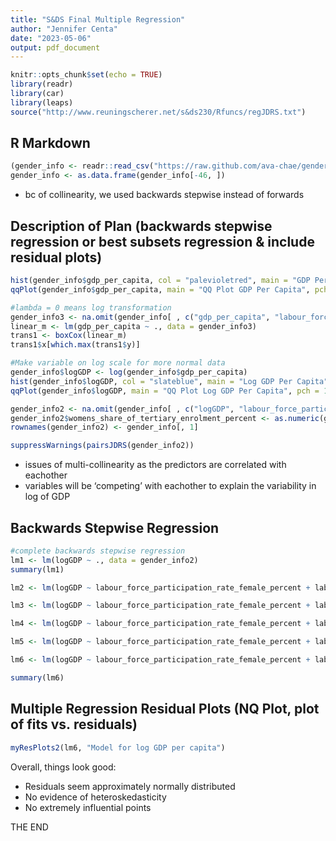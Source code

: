 ```yaml
---
title: "S&DS Final Multiple Regression"
author: "Jennifer Centa"
date: "2023-05-06"
output: pdf_document
---
```


```r
knitr::opts_chunk$set(echo = TRUE)
library(readr)
library(car)
library(leaps)
source("http://www.reuningscherer.net/s&ds230/Rfuncs/regJDRS.txt")
```

## R Markdown

```r
(gender_info <- readr::read_csv("https://raw.github.com/ava-chae/genderinfo/main/finalmerge.csv", show_col_types = FALSE))
gender_info <- as.data.frame(gender_info[-46, ])
```

* bc of collinearity, we used backwards stepwise instead of forwards

## Description of Plan (backwards stepwise regression or best subsets regression & include residual plots)

```r
hist(gender_info$gdp_per_capita, col = "palevioletred", main = "GDP Per Capita")
qqPlot(gender_info$gdp_per_capita, main = "QQ Plot GDP Per Capita", pch = 19)

#lambda = 0 means log transformation
gender_info3 <- na.omit(gender_info[ , c("gdp_per_capita", "labour_force_participation_rate_female_percent", "labour_force_participation_rate_male_percent", "mean_age_at_marriage_female", "mean_age_at_marriage_male", "contraceptive_prevalence_rate_any_method_percent", "womens_share_of_tertiary_enrolment_percent", "womens_share_of_labour_force_percent", "total_fertility_rate_per_woman", "percent_women_in_parliament", "male_to_female_income_ratio")])
linear_m <- lm(gdp_per_capita ~ ., data = gender_info3)
trans1 <- boxCox(linear_m)
trans1$x[which.max(trans1$y)]

#Make variable on log scale for more normal data
gender_info$logGDP <- log(gender_info$gdp_per_capita)
hist(gender_info$logGDP, col = "slateblue", main = "Log GDP Per Capita")
qqPlot(gender_info$logGDP, main = "QQ Plot Log GDP Per Capita", pch = 19)

gender_info2 <- na.omit(gender_info[ , c("logGDP", "labour_force_participation_rate_female_percent", "labour_force_participation_rate_male_percent", "mean_age_at_marriage_female", "mean_age_at_marriage_male", "contraceptive_prevalence_rate_any_method_percent", "womens_share_of_tertiary_enrolment_percent", "womens_share_of_labour_force_percent", "total_fertility_rate_per_woman", "percent_women_in_parliament", "male_to_female_income_ratio")])
gender_info2$womens_share_of_tertiary_enrolment_percent <- as.numeric(gender_info2$womens_share_of_tertiary_enrolment_percent)
rownames(gender_info2) <- gender_info[, 1]
```

```r
suppressWarnings(pairsJDRS(gender_info2))
```
* issues of multi-collinearity as the predictors are correlated with eachother
* variables will be 'competing' with eachother to explain the variability in log of GDP

## Backwards Stepwise Regression

```r
#complete backwards stepwise regression
lm1 <- lm(logGDP ~ ., data = gender_info2)
summary(lm1)

lm2 <- lm(logGDP ~ labour_force_participation_rate_female_percent + labour_force_participation_rate_male_percent + mean_age_at_marriage_female + mean_age_at_marriage_male + contraceptive_prevalence_rate_any_method_percent + womens_share_of_tertiary_enrolment_percent  + womens_share_of_labour_force_percent + total_fertility_rate_per_woman + percent_women_in_parliament , data = gender_info2)

lm3 <- lm(logGDP ~ labour_force_participation_rate_female_percent + labour_force_participation_rate_male_percent + mean_age_at_marriage_male + contraceptive_prevalence_rate_any_method_percent + womens_share_of_tertiary_enrolment_percent  + womens_share_of_labour_force_percent + total_fertility_rate_per_woman + percent_women_in_parliament , data = gender_info2)

lm4 <- lm(logGDP ~ labour_force_participation_rate_female_percent + labour_force_participation_rate_male_percent + mean_age_at_marriage_male + womens_share_of_tertiary_enrolment_percent  + womens_share_of_labour_force_percent + total_fertility_rate_per_woman + percent_women_in_parliament , data = gender_info2)

lm5 <- lm(logGDP ~ labour_force_participation_rate_female_percent + labour_force_participation_rate_male_percent + mean_age_at_marriage_male + womens_share_of_labour_force_percent + total_fertility_rate_per_woman + percent_women_in_parliament , data = gender_info2)

lm6 <- lm(logGDP ~ labour_force_participation_rate_female_percent + labour_force_participation_rate_male_percent + mean_age_at_marriage_male + womens_share_of_labour_force_percent + total_fertility_rate_per_woman, data = gender_info2)

summary(lm6)
```

## Multiple Regression Residual Plots (NQ Plot, plot of fits vs. residuals)

```r
myResPlots2(lm6, "Model for log GDP per capita")
```
Overall, things look good:

*  Residuals seem approximately normally distributed
*  No evidence of heteroskedasticity
*  No extremely influential points

THE END